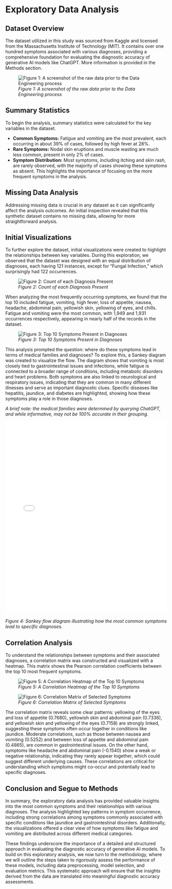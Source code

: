 # Exploratory Data Analysis

## Dataset Overview

The dataset utilized in this study was sourced from Kaggle and licensed from the Massachusetts Institute of Technology (MIT). It contains over one hundred symptoms associated with various diagnoses, providing a comprehensive foundation for evaluating the diagnostic accuracy of generative AI models like ChatGPT. More information is provided in the Methods section.




![_Figure 1: A screenshot of the raw data prior to the Data Engineering process_](images/figure 1 table.png)



## Summary Statistics

To begin the analysis, summary statistics were calculated for the key variables in the dataset.

- **Common Symptoms:** Fatigue and vomiting are the most prevalent, each occurring in about 39% of cases, followed by high fever at 28%.
- **Rare Symptoms:** Nodal skin eruptions and muscle wasting are much less common, present in only 2% of cases.
- **Symptom Distribution:** Most symptoms, including itching and skin rash, are rarely observed, with the majority of cases showing these symptoms as absent. This highlights the importance of focusing on the more frequent symptoms in the analysis.

## Missing Data Analysis

Addressing missing data is crucial in any dataset as it can significantly affect the analysis outcomes. An initial inspection revealed that this synthetic dataset contains no missing data, allowing for more straightforward analysis.

## Initial Visualizations

To further explore the dataset, initial visualizations were created to highlight the relationships between key variables. During this exploration, we observed that the dataset was designed with an equal distribution of diagnoses, each having 121 instances, except for "Fungal Infection," which surprisingly had 122 occurrences.

![_Figure 2: Count of each Diagnosis Present_](images/Count of Each Diagnosis Present.png)

When analyzing the most frequently occurring symptoms, we found that the top 10 included fatigue, vomiting, high fever, loss of appetite, nausea, headache, abdominal pain, yellowish skin, yellowing of eyes, and chills. Fatigue and vomiting were the most common, with 1,949 and 1,931 occurrences respectively, appearing in nearly half of the records in the dataset.




![_Figure 3: Top 10 Symptoms Present in Diagnoses_](images/symptom_prevalence_plot.png)

This analysis prompted the question: where do these symptoms lead in terms of medical families and diagnoses? To explore this, a Sankey diagram was created to visualize the flow. The diagram shows that vomiting is most closely tied to gastrointestinal issues and infections, while fatigue is connected to a broader range of conditions, including metabolic disorders and heart problems. Both symptoms are also linked to neurological and respiratory issues, indicating that they are common in many different illnesses and serve as important diagnostic clues. Specific diseases like hepatitis, jaundice, and diabetes are highlighted, showing how these symptoms play a role in those diagnoses.

_A brief note: the medical families were determined by querying ChatGPT, and while informative, may not be 100% accurate in their grouping._

<iframe src="images/sankey_diagram.html" width="100%" height="600px" style="border:none;"></iframe>


_Figure 4: Sankey flow diagram illustrating how the most common symptoms lead to specific diagnoses._

## Correlation Analysis

To understand the relationships between symptoms and their associated diagnoses, a correlation matrix was constructed and visualized with a heatmap. This matrix shows the Pearson correlation coefficients between the top 10 most frequent symptoms.

![_Figure 5: A Correlation Heatmap of the Top 10 Symptoms_](images/cor heat map.png)

![_Figure 6: Correlation Matrix of Selected Symptoms_](images/corr_matrix.png)

The correlation matrix reveals some clear patterns: yellowing of the eyes and loss of appetite (0.7680), yellowish skin and abdominal pain (0.7336), and yellowish skin and yellowing of the eyes (0.7158) are strongly linked, suggesting these symptoms often occur together in conditions like jaundice. Moderate correlations, such as those between nausea and vomiting (0.5252) and between loss of appetite and abdominal pain (0.4865), are common in gastrointestinal issues. On the other hand, symptoms like headache and abdominal pain (-0.1540) show a weak or negative relationship, indicating they rarely appear together, which could suggest different underlying causes. These correlations are critical for understanding which symptoms might co-occur and potentially lead to specific diagnoses.

## Conclusion and Segue to Methods

In summary, the exploratory data analysis has provided valuable insights into the most common symptoms and their relationships with various diagnoses. The analysis highlighted key patterns in symptom occurrence, including strong correlations among symptoms commonly associated with specific conditions like jaundice and gastrointestinal disorders. Additionally, the visualizations offered a clear view of how symptoms like fatigue and vomiting are distributed across different medical categories.

These findings underscore the importance of a detailed and structured approach in evaluating the diagnostic accuracy of generative AI models. To build on this exploratory analysis, we now turn to the methodology, where we will outline the steps taken to rigorously assess the performance of these models, including data preprocessing, model selection, and evaluation metrics. This systematic approach will ensure that the insights derived from the data are translated into meaningful diagnostic accuracy assessments.

